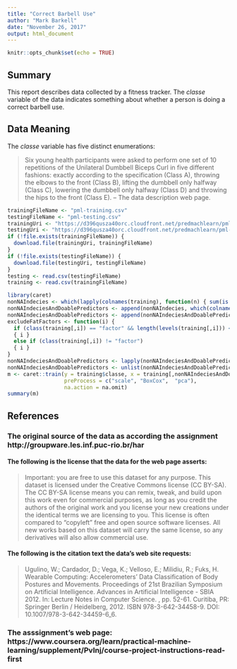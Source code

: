 ---
title: "Correct Barbell Use"
author: "Mark Barkell"
date: "November 26, 2017"
output: html_document
---

```{r setup, include=FALSE}
knitr::opts_chunk$set(echo = TRUE)
```

## Summary

This report describes data collected by a fitness tracker.  The *classe* variable of the data indicates something about whether a person is doing a correct barbell use.

## Data Meaning

The *classe* variable has five distinct enumerations:

> Six young health participants were asked to perform one set of 10 repetitions of the Unilateral Dumbbell Biceps Curl in five different fashions: exactly according to the specification (Class A), throwing the elbows to the front (Class B), lifting the dumbbell only halfway (Class C), lowering the dumbbell only halfway (Class D) and throwing the hips to the front (Class E).
-- The data description web page.


```{r download, echo=FALSE}
trainingFileName <- "pml-training.csv"
testingFileName <- "pml-testing.csv"
trainingUri <- "https://d396qusza40orc.cloudfront.net/predmachlearn/pml-training.csv"
testingUri <- "https://d396qusza40orc.cloudfront.net/predmachlearn/pml-testing.csv"
if (!file.exists(trainingFileName)) {
  download.file(trainingUri, trainingFileName)
}
if (!file.exists(testingFileName)) {
  download.file(testingUri, testingFileName)
}
testing <- read.csv(testingFileName)
training <- read.csv(trainingFileName)

```

```{r decisionTree}
library(caret)
nonNAIndecies <- which(lapply(colnames(training), function(n) { sum(is.na(training[,n]))}) == 0)
nonNAIndeciesAndDoablePredictors <- append(nonNAIndecies, which(colnames(training) == "classe"))
nonNAIndeciesAndDoablePredictors <- append(nonNAIndeciesAndDoablePredictors, which(colnames(training) == "user_name"))
excludeFatFactors <- function(i) { 
  if (class(training[,i]) == "factor" && length(levels(training[,i])) < 53) 
  { i } 
  else if (class(training[,i]) != "factor") 
  { i } 
}
nonNAIndeciesAndDoablePredictors <- lapply(nonNAIndeciesAndDoablePredictors, excludeFatFactors)
nonNAIndeciesAndDoablePredictors <- unlist(nonNAIndeciesAndDoablePredictors)
m <- caret::train(y = training$classe, x = training[,nonNAIndeciesAndDoablePredictors], method="rpart",
                  preProcess = c("scale", "BoxCox",  "pca"),
                  na.action = na.omit) 
summary(m)
```



## References

### The original source of the data as according the assignment http://groupware.les.inf.puc-rio.br/har

#### The following is the license that the data for the web page asserts:

> Important: you are free to use this dataset for any purpose. This dataset is licensed under the Creative Commons license (CC BY-SA). The CC BY-SA license means you can remix, tweak, and build upon this work even for commercial purposes, as long as you credit the authors of the original work and you license your new creations under the identical terms we are licensing to you. This license is often compared to "copyleft" free and open source software licenses. All new works based on this dataset will carry the same license, so any derivatives will also allow commercial use. 

#### The following is the citation text the data's web site requests:

> Ugulino, W.; Cardador, D.; Vega, K.; Velloso, E.; Milidiu, R.; Fuks, H. Wearable Computing: Accelerometers' Data Classification of Body Postures and Movements. Proceedings of 21st Brazilian Symposium on Artificial Intelligence. Advances in Artificial Intelligence - SBIA 2012. In: Lecture Notes in Computer Science. , pp. 52-61. Curitiba, PR: Springer Berlin / Heidelberg, 2012. ISBN 978-3-642-34458-9. DOI: 10.1007/978-3-642-34459-6_6. 

### The asssignment's web page: https://www.coursera.org/learn/practical-machine-learning/supplement/PvInj/course-project-instructions-read-first


